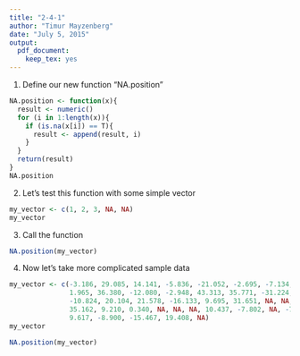 ```yaml
---
title: "2-4-1"
author: "Timur Mayzenberg"
date: "July 5, 2015"
output: 
  pdf_document: 
    keep_tex: yes
---
```


1. Define our new function "NA.position"
```r
NA.position <- function(x){
  result <- numeric()
  for (i in 1:length(x)){
    if (is.na(x[i]) == T){
      result <- append(result, i)
    }
  }
  return(result)
}
NA.position
```
2. Let's test this function with some simple vector
```r
my_vector <- c(1, 2, 3, NA, NA)
my_vector
```
3. Call the function
```r
NA.position(my_vector)
```
4. Now let's take more complicated sample data
```r
my_vector <- c(-3.186, 29.085, 14.141, -5.836, -21.052, -2.695, -7.134, -48.652,
               1.965, 36.380, -12.080, -2.948, 43.313, 35.771, -31.224, 0.667, 
               -10.824, 20.104, 21.578, -16.133, 9.695, 31.651, NA, NA, -34.247,
               35.162, 9.210, 0.340, NA, NA, NA, 10.437, -7.802, NA, -7.596, 
               9.617, -8.900, -15.467, 19.408, NA)
my_vector
```
```r
NA.position(my_vector)
```